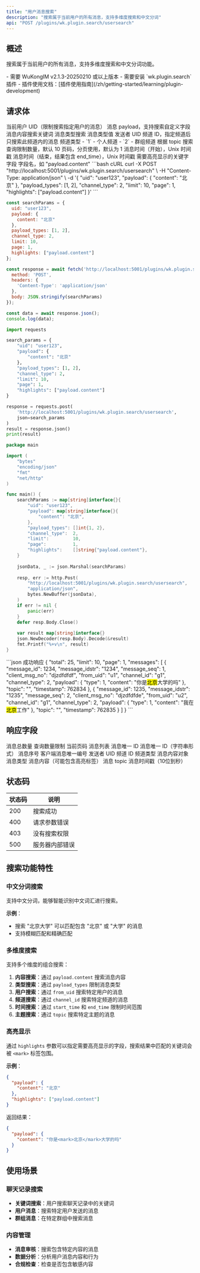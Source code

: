 ```yaml
---
title: "用户消息搜索"
description: "搜索属于当前用户的所有消息，支持多维度搜索和中文分词"
api: "POST /plugins/wk.plugin.search/usersearch"
---
```


## 概述

搜索属于当前用户的所有消息，支持多维度搜索和中文分词功能。

<Note>
- 需要 WuKongIM v2.1.3-20250210 或以上版本
- 需要安装 `wk.plugin.search` 插件
- 插件使用文档：[插件使用指南](/zh/getting-started/learning/plugin-development)
</Note>

## 请求体

<ParamField body="uid" type="string" required>
当前用户 UID（限制搜索指定用户的消息）
</ParamField>

<ParamField body="payload" type="object">
消息 payload，支持搜索自定义字段
<Expandable title="payload 字段">
<ParamField body="payload.content" type="string">
消息内容搜索关键词
</ParamField>
</Expandable>
</ParamField>

<ParamField body="payload_types" type="array">
消息类型搜索
<ParamField body="payload_types[]" type="integer">
消息类型值
</ParamField>
</ParamField>

<ParamField body="from_uid" type="string">
发送者 UID
</ParamField>

<ParamField body="channel_id" type="string">
频道 ID，指定频道后只搜索此频道内的消息
</ParamField>

<ParamField body="channel_type" type="integer">
频道类型
- `1` - 个人频道
- `2` - 群组频道
</ParamField>

<ParamField body="topic" type="string">
根据 topic 搜索
</ParamField>

<ParamField body="limit" type="integer">
查询限制数量，默认 10
</ParamField>

<ParamField body="page" type="integer">
页码，分页使用，默认为 1
</ParamField>

<ParamField body="start_time" type="integer">
消息时间（开始），Unix 时间戳
</ParamField>

<ParamField body="end_time" type="integer">
消息时间（结束，结果包含 end_time），Unix 时间戳
</ParamField>

<ParamField body="highlights" type="array">
需要高亮显示的关键字字段
<ParamField body="highlights[]" type="string">
字段名，如 "payload.content"
</ParamField>
</ParamField>

<RequestExample>
```bash cURL
curl -X POST "http://localhost:5001/plugins/wk.plugin.search/usersearch" \
  -H "Content-Type: application/json" \
  -d '{
    "uid": "user123",
    "payload": {
      "content": "北京"
    },
    "payload_types": [1, 2],
    "channel_type": 2,
    "limit": 10,
    "page": 1,
    "highlights": ["payload.content"]
  }'
```

```javascript JavaScript
const searchParams = {
  uid: "user123",
  payload: {
    content: "北京"
  },
  payload_types: [1, 2],
  channel_type: 2,
  limit: 10,
  page: 1,
  highlights: ["payload.content"]
};

const response = await fetch('http://localhost:5001/plugins/wk.plugin.search/usersearch', {
  method: 'POST',
  headers: {
    'Content-Type': 'application/json'
  },
  body: JSON.stringify(searchParams)
});

const data = await response.json();
console.log(data);
```

```python Python
import requests

search_params = {
    "uid": "user123",
    "payload": {
        "content": "北京"
    },
    "payload_types": [1, 2],
    "channel_type": 2,
    "limit": 10,
    "page": 1,
    "highlights": ["payload.content"]
}

response = requests.post(
    'http://localhost:5001/plugins/wk.plugin.search/usersearch',
    json=search_params
)
result = response.json()
print(result)
```

```go Go
package main

import (
    "bytes"
    "encoding/json"
    "fmt"
    "net/http"
)

func main() {
    searchParams := map[string]interface{}{
        "uid": "user123",
        "payload": map[string]interface{}{
            "content": "北京",
        },
        "payload_types": []int{1, 2},
        "channel_type":  2,
        "limit":         10,
        "page":          1,
        "highlights":    []string{"payload.content"},
    }
    
    jsonData, _ := json.Marshal(searchParams)
    
    resp, err := http.Post(
        "http://localhost:5001/plugins/wk.plugin.search/usersearch",
        "application/json",
        bytes.NewBuffer(jsonData),
    )
    if err != nil {
        panic(err)
    }
    defer resp.Body.Close()
    
    var result map[string]interface{}
    json.NewDecoder(resp.Body).Decode(&result)
    fmt.Printf("%+v\n", result)
}
```
</RequestExample>

<ResponseExample>
```json 成功响应
{
  "total": 25,
  "limit": 10,
  "page": 1,
  "messages": [
    {
      "message_id": 1234,
      "message_idstr": "1234",
      "message_seq": 1,
      "client_msg_no": "djzdfdfdf",
      "from_uid": "u1",
      "channel_id": "g1",
      "channel_type": 2,
      "payload": {
        "type": 1,
        "content": "你是<mark>北京</mark>大学的吗"
      },
      "topic": "",
      "timestamp": 762834
    },
    {
      "message_id": 1235,
      "message_idstr": "1235",
      "message_seq": 2,
      "client_msg_no": "djzdfdfde",
      "from_uid": "u2",
      "channel_id": "g1",
      "channel_type": 2,
      "payload": {
        "type": 1,
        "content": "我在<mark>北京</mark>工作"
      },
      "topic": "",
      "timestamp": 762835
    }
  ]
}
```
</ResponseExample>

## 响应字段

<ResponseField name="total" type="integer" required>
消息总数量
</ResponseField>

<ResponseField name="limit" type="integer" required>
查询数量限制
</ResponseField>

<ResponseField name="page" type="integer" required>
当前页码
</ResponseField>

<ResponseField name="messages" type="array" required>
消息列表
<Expandable title="消息对象字段">
<ResponseField name="messages[].message_id" type="integer" required>
消息唯一 ID
</ResponseField>

<ResponseField name="messages[].message_idstr" type="string" required>
消息唯一 ID（字符串形式）
</ResponseField>

<ResponseField name="messages[].message_seq" type="integer" required>
消息序号
</ResponseField>

<ResponseField name="messages[].client_msg_no" type="string" required>
客户端消息唯一编号
</ResponseField>

<ResponseField name="messages[].from_uid" type="string" required>
发送者 UID
</ResponseField>

<ResponseField name="messages[].channel_id" type="string" required>
频道 ID
</ResponseField>

<ResponseField name="messages[].channel_type" type="integer" required>
频道类型
</ResponseField>

<ResponseField name="messages[].payload" type="object" required>
消息内容对象
<Expandable title="payload 字段">
<ResponseField name="messages[].payload.type" type="integer">
消息类型
</ResponseField>
<ResponseField name="messages[].payload.content" type="string">
消息内容（可能包含高亮标签）
</ResponseField>
</Expandable>
</ResponseField>

<ResponseField name="messages[].topic" type="string">
消息 topic
</ResponseField>

<ResponseField name="messages[].timestamp" type="integer" required>
消息时间戳（10位到秒）
</ResponseField>
</Expandable>
</ResponseField>

## 状态码

| 状态码 | 说明 |
|--------|------|
| 200 | 搜索成功 |
| 400 | 请求参数错误 |
| 403 | 没有搜索权限 |
| 500 | 服务器内部错误 |

## 搜索功能特性

### 中文分词搜索

支持中文分词，能够智能识别中文词汇进行搜索。

**示例**：
- 搜索 "北京大学" 可以匹配包含 "北京" 或 "大学" 的消息
- 支持模糊匹配和精确匹配

### 多维度搜索

支持多个维度的组合搜索：

1. **内容搜索**：通过 `payload.content` 搜索消息内容
2. **类型搜索**：通过 `payload_types` 限制消息类型
3. **用户搜索**：通过 `from_uid` 搜索特定用户的消息
4. **频道搜索**：通过 `channel_id` 搜索特定频道的消息
5. **时间搜索**：通过 `start_time` 和 `end_time` 限制时间范围
6. **主题搜索**：通过 `topic` 搜索特定主题的消息

### 高亮显示

通过 `highlights` 参数可以指定需要高亮显示的字段，搜索结果中匹配的关键词会被 `<mark>` 标签包围。

**示例**：
```json
{
  "payload": {
    "content": "北京"
  },
  "highlights": ["payload.content"]
}
```

返回结果：
```json
{
  "payload": {
    "content": "你是<mark>北京</mark>大学的吗"
  }
}
```

## 使用场景

### 聊天记录搜索

- **关键词搜索**：用户搜索聊天记录中的关键词
- **用户消息**：搜索特定用户发送的消息
- **群组消息**：在特定群组中搜索消息

### 内容管理

- **消息审核**：搜索包含特定内容的消息
- **数据分析**：分析用户消息内容和行为
- **合规检查**：检查是否包含敏感内容
